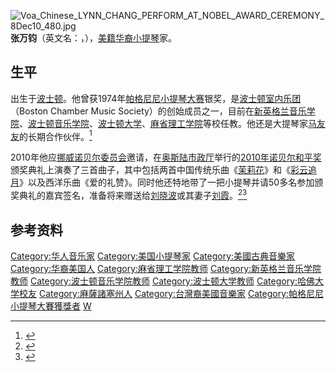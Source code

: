[[File:Voa_Chinese_LYNN_CHANG_PERFORM_AT_NOBEL_AWARD_CEREMONY_8Dec10_480.jpg|thumb]]
'''张万钧'''（英文名：{{lang|en|Lynn Chang}}，{{bd|1953年||||Z张}}），[[美籍华人|美籍华裔]][[小提琴|小提琴]]家。

==生平==
出生于[[波士顿|波士顿]]。他曾获1974年[[帕格尼尼小提琴大赛|帕格尼尼小提琴大赛]]银奖，是[[波士顿室内乐团|波士顿室内乐团]]（Boston Chamber Music Society）的创始成员之一，目前在[[新英格兰音乐学院|新英格兰音乐学院]]、[[波士顿音乐学院|波士顿音乐学院]]、[[波士顿大学|波士顿大学]]、[[麻省理工学院|麻省理工学院]]等校任教。他还是大提琴家[[马友友|马友友]]的长期合作伙伴。<ref>{{cite web|url=http://ms1.comemusic.com/musicnews.php?select=full&id=1348|title=「六月雪」音樂會將在1/6在紐英崙音樂學院喬頓廳隆重演出|publisher=來去音樂網}}</ref>

2010年他应[[挪威诺贝尔委员会|挪威诺贝尔委员会]]邀请，在[[奥斯陆市政厅|奥斯陆市政厅]]举行的[[2010年诺贝尔和平奖|2010年诺贝尔和平奖]]颁奖典礼上演奏了三首曲子，其中包括两首中国传统乐曲《[[茉莉花_(民歌)|茉莉花]]》和《[[彩云追月|彩云追月]]》以及西洋乐曲《爱的礼赞》。同时他还特地带了一把小提琴并请50多名参加颁奖典礼的嘉宾签名，准备将来赠送给[[刘晓波|刘晓波]]或其妻子[[刘霞_(刘晓波妻)|刘霞]]。<ref>{{cite web|url=http://www.voanews.com/chinese/news/20101208-VIOLINIST-TO-PAY-TRIBUTE-TO-LIU-AT-AWARD-CEREMONY-111563899.html|title=茉莉花与爱的礼赞：献给刘晓波的乐曲|publisher=美国之音|date=2010-12-08|access-date=2010-12-09|archive-date=2011-09-17|archive-url=https://web.archive.org/web/20110917215050/http://www.voanews.com/chinese/news/20101208-VIOLINIST-TO-PAY-TRIBUTE-TO-LIU-AT-AWARD-CEREMONY-111563899.html}}</ref><ref>{{cite web|url=http://www.bbc.co.uk/zhongwen/trad/china/2010/12/101211_brief_voilin_for_liuxoaobo.shtml|title=简讯：诺奖演奏家小提琴赠刘晓波|publisher=BBC中文网|access-date=2014-09-25|archive-date=2010-12-16|archive-url=https://web.archive.org/web/20101216094628/http://www.bbc.co.uk/zhongwen/trad/china/2010/12/101211_brief_voilin_for_liuxoaobo.shtml}}</ref>

== 参考资料 ==
{{Commonscat|Lynn Chang}}
{{reflist}}

{{DEFAULTSORT:Z}}
[[Category:华人音乐家|Category:华人音乐家]]
[[Category:美国小提琴家|Category:美国小提琴家]]
[[Category:美國古典音樂家|Category:美國古典音樂家]]
[[Category:华裔美国人|Category:华裔美国人]]
[[Category:麻省理工学院教师|Category:麻省理工学院教师]]
[[Category:新英格兰音乐学院教师|Category:新英格兰音乐学院教师]]
[[Category:波士顿音乐学院教师|Category:波士顿音乐学院教师]]
[[Category:波士顿大学教师|Category:波士顿大学教师]]
[[Category:哈佛大学校友|Category:哈佛大学校友]]
[[Category:麻薩諸塞州人|Category:麻薩諸塞州人]]
[[Category:台灣裔美國音樂家|Category:台灣裔美國音樂家]]
[[Category:帕格尼尼小提琴大賽獲獎者|Category:帕格尼尼小提琴大賽獲獎者]]
[[Category:张姓|W]]